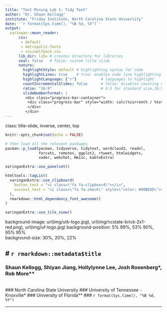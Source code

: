 ```yaml
---
title: "Text Mining Lab 1: Tidy Text"
author: "Dr. Shaun Kellogg"
institute: "Friday Institute, North Carolina State University"
date: '`r format(Sys.time(), "%B %d, %Y")`'
output:
  xaringan::moon_reader:
      css:
       - default
       - metropolis-fonts
       - css/wolfpack.css    
      lib_dir: libs # creates directory for libraries
      seal: false   # false: custom title slide
      nature:
        highlightStyle: default # highlighting syntax for code
        highlightLines: true    # true: enables code line highlighting 
        highlightLanguage: ["r"]           # languages to highlight
        countIncrementalSlides: false      # false: disables counting of incremental slides
        ratio: "16:9"                      # 4:3 for standard size,16:9
        slideNumberFormat: |
         <div class="progress-bar-container">
          <div class="progress-bar" style="width: calc(%current% / %total% * 100%);">
          </div>
         </div>
---
```

class: title-slide, inverse, center, top
```r
knitr::opts_chunk$set(echo = FALSE)
```
```r
# then load all the relevant packages
pacman::p_load(pacman, tidyverse, tidytext, wordcloud2, readxl, 
               forcats, remotes, ggplot2, rtweet, htmlwidgets, 
               vader, webshot, Hmisc, kableExtra)
```

```r
xaringanExtra::use_panelset()
```
```r
htmltools::tagList(
  xaringanExtra::use_clipboard(
    button_text = "<i class=\"fa fa-clipboard\"></i>",
    success_text = "<i class=\"fa fa-check\" style=\"color: #90BE6D\"></i>",
  ),
  rmarkdown::html_dependency_font_awesome()
)
```
```r
xaringanExtra::use_tile_view()

```

background-image: url(img/utk-logo.jpg), url(img/ncstate-brick-2x1-red.png),  url(img/uf-logo.jpg)
background-position: 5% 99%, 53% 90%, 95% 95%  
background-size: 30%, 20%, 22%

# `r rmarkdown::metadata$title`
----
### Shaun Kellogg, Shiyan Jiang, Hollylynne Lee, Josh Rosenberg\*, Rob More\**
<br/>
### North Carolina State University
### University of Tennessee - Knoxville\*
### University of Florida\**
### `r format(Sys.time(), "%B %d, %Y")`

---


